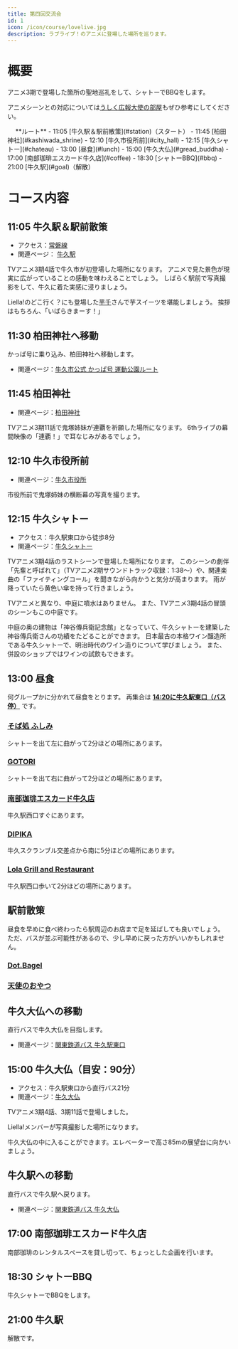 ```yaml
---
title: 第四回交流会
id: 1
icon: /icon/course/lovelive.jpg
description: ラブライブ！のアニメに登場した場所を巡ります。
---
```


# 概要
アニメ3期で登場した箇所の聖地巡礼をして、シャトーでBBQをします。

アニメシーンとの対応については[うしく広報大使の部屋](https://www.city.ushiku.lg.jp/page/page013849.html)もぜひ参考にしてください。

<div class="border border-gray-300 dark:border-gray-900 rounded-md p-2 bg-white dark:bg-gray-700 shadow-sm">
　 **ルート**
- 11:05 [牛久駅＆駅前散策](#station)（スタート）
- 11:45 [柏田神社](#kashiwada_shrine)
- 12:10 [牛久市役所前](#city_hall)
- 12:15 [牛久シャトー](#chateau)
- 13:00 [昼食](#lunch)
- 15:00 [牛久大仏](#gread_buddha)
- 17:00 [南部珈琲エスカード牛久店](#coffee)
- 18:30 [シャトーBBQ](#bbq)
- 21:00 [牛久駅](#goal)（解散）
</div>

# コース内容
## 11:05 牛久駅＆駅前散策<span id="station" />
- アクセス：[常磐線](https://www.jreast-timetable.jp/2507/train/080/083151.html)
- 関連ページ： [牛久駅](/spot_note/station)

<LinkedImage
  basename="nato_blooming/ushiku_station"
/>

TVアニメ3期4話で牛久市が初登場した場所になります。
アニメで見た景色が現実に広がっていることの感動を味わえることでしょう。
しばらく駅前で写真撮影をして、牛久に着た実感に浸りましょう。

Liella!のどこ行く？にも登場した[芋千](/spot_note/imosen)さんで芋スイーツを堪能しましょう。
挨拶はもちろん、「いばらきまーす！」

<LinkedImage
  basename="nato_blooming/imosen-menuA"
/>

<LinkedImage
  basename="nato_blooming/imosen-menuB"
/>

## 11:30 柏田神社へ移動
かっぱ号に乗り込み、柏田神社へ移動します。

<div class="border border-gray-300 dark:border-gray-900 rounded-lg p-2 bg-white dark:bg-gray-700 shadow-sm">
<TransitPlace time="11:30" name="牛久駅東口" />
<TransitRoute icon="bus" detail="かっぱ号 運動公園ルート 6分" />
<TransitPlace time="11:36" name="東洋大牛久高校入口" />
<TransitRoute icon="walk" detail="徒歩 8分" />
<TransitPlace time="11:44" name="柏田神社" />
</div>

- 関連ページ：[牛久市公式 かっぱ号 運動公園ルート](https://www.city.ushiku.lg.jp/page/page002668.html)

## 11:45 柏田神社<span id="kashiwada_shrine" />
- 関連ページ：[柏田神社](/spot_note/kashiwada_shrine)

TVアニメ3期11話で鬼塚姉妹が連覇を祈願した場所になります。
6thライブの幕間映像の「連覇！」で耳なじみがあるでしょう。

<LinkedImage
  basename="hamyu044/kashiwada_shrine-2"
/>

## 12:10 牛久市役所前 <span id="city_hall" />
- 関連ページ：[牛久市役所](/spot_note/city_hall)

市役所前で鬼塚姉妹の横断幕の写真を撮ります。

<LinkedImage
  basename="nato_blooming/city_hall-front"
/>

<LinkedImage
  basename="hamyu044/city_hall-sunny"
/>

## 12:15 牛久シャトー<span id="chateau" />
- アクセス：牛久駅東口から徒歩8分
- 関連ページ：[牛久シャトー](/spot_note/chateau)

<LinkedImage
  basename="nato_blooming/chateau-main_gate"
/>

TVアニメ3期4話のラストシーンで登場した場所になります。
このシーンの劇伴「先輩と呼ばれて」（TVアニメ2期サウンドトラック収録：1:38～）や、関連楽曲の「ファイティングコール」を聞きながら向かうと気分が高まります。
雨が降っていたら黄色い傘を持って行きましょう。

<LinkedImage
  basename="poketc_meganest/chateau-courtyard__sunny2"
/>

TVアニメと異なり、中庭に噴水はありません。
また、TVアニメ3期4話の冒頭のシーンもこの中庭です。

<LinkedImage
  basename="poketc_meganest/chateau-aneja"
/>

中庭の奥の建物は「神谷傳兵衛記念館」となっていて、牛久シャトーを建築した神谷傳兵衛さんの功績をたどることができます。
日本最古の本格ワイン醸造所である牛久シャトーで、明治時代のワイン造りについて学びましょう。
また、併設のショップではワインの試飲もできます。

<LinkedImage
  basename="nato_blooming/chateau-denbee_kinenkan"
/>

## 13:00 昼食 <span id="lunch" />
何グループかに分かれて昼食をとります。
再集合は **<u>14:20に牛久駅東口（バス停）</u>** です。


### [そば処 ふしみ](/spot_note/fushimi)
シャトーを出て左に曲がって2分ほどの場所にあります。

<LinkedImage
  basename="hamyu044/fushimi-menu"
/>

### [GOTORI](/spot_note/gotori)
シャトーを出て右に曲がって2分ほどの場所にあります。

<LinkedImage
  basename="hamyu044/gotori-menu"
/>

### [南部珈琲エスカード牛久店](/spot_note/nanbu_coffee/)
牛久駅西口すぐにあります。

### [DIPIKA](/spot_note/dipika)
牛久スクランブル交差点から南に5分ほどの場所にあります。

<LinkedImage
  basename="hamyu044/dipika-saag_curry"
/>

### [Lola Grill and Restaurant](/spot_note/lola)
牛久駅西口歩いて2分ほどの場所にあります。

<LinkedImage
  basename="hamyu044/lola-lunch"
/>

## 駅前散策
昼食を早めに食べ終わったら駅周辺のお店まで足を延ばしても良いでしょう。
ただ、バスが並ぶ可能性があるので、少し早めに戻った方がいいかもしれません。

### [Dot.Bagel](/spot_note/dot_bagel)

<LinkedImage
  basename="hamyu044/dot_bagel-menu"
  size="80"
  aspectRatio="1/1"
/>

### [天使のおやつ](/spot_note/tenshino_oyatsu)

<LinkedImage
  basename="/hamyu044/tenshino_oyatsu-menus"
/>

## 牛久大仏への移動

直行バスで牛久大仏を目指します。

<div class="border border-gray-300 dark:border-gray-900 rounded-lg p-2 bg-white dark:bg-gray-700 shadow-sm">
<TransitPlace time="14:30" name="牛久駅東口" />
<TransitRoute icon="bus" detail="関東鉄道バス 牛久大仏直行・21分" />
<TransitPlace time="14:51" name="牛久大仏" />
</div>

- 関連ページ：[関東鉄道バス 牛久駅東口](https://kantetsu.jorudan.biz/?p=d&sc=70690&pn=2&v=&b1=%E7%89%9B%E4%B9%85%E9%A7%85%E6%9D%B1%E5%8F%A3&m=b)

## 15:00 牛久大仏（目安：90分）<span id="gread_buddha" />
- アクセス：牛久駅東口から直行バス21分
- 関連ページ：[牛久大仏](/spot_note/gread_buddha)

<LinkedImage
  aspectRatio="16/20"
  basename="nato_blooming/gread_buddha-daibu_naname"
/>

TVアニメ3期4話、3期11話で登場しました。


<LinkedImage
  aspectRatio="16/16"
  basename="nato_blooming/gread_buddha-front_sign"
/>

Liella!メンバーが写真撮影した場所になります。

<LinkedImage
  basename="nato_blooming/gread_buddha-uekara"
/>

牛久大仏の中に入ることができます。エレベーターで高さ85mの展望台に向かいましょう。

## 牛久駅への移動
直行バスで牛久駅へ戻ります。

<div class="border border-gray-300 dark:border-gray-900 rounded-lg p-2 bg-white dark:bg-gray-700 shadow-sm">
<TransitPlace time="16:35" name="牛久大仏" />
<TransitRoute icon="bus" detail="関東鉄道バス 牛久駅東口直行・23分" />
<TransitPlace time="16:58" name="牛久駅東口" />
</div>

- 関連ページ：[関東鉄道バス 牛久大仏](https://kantetsu.jorudan.biz/?p=d&sc=49&pn=1&v=&b1=%E7%89%9B%E4%B9%85%E5%A4%A7%E4%BB%8F&m=b)

## 17:00 南部珈琲エスカード牛久店 <span id="coffee" />
南部珈琲のレンタルスペースを貸し切って、ちょっとした企画を行います。

<LinkedImage
  basename="hamyu044/nanbu_coffee-liella_goods2"
/>

## 18:30 シャトーBBQ <span id="bbq" />
牛久シャトーでBBQをします。

## 21:00 牛久駅 <span id="goal" />
解散です。

